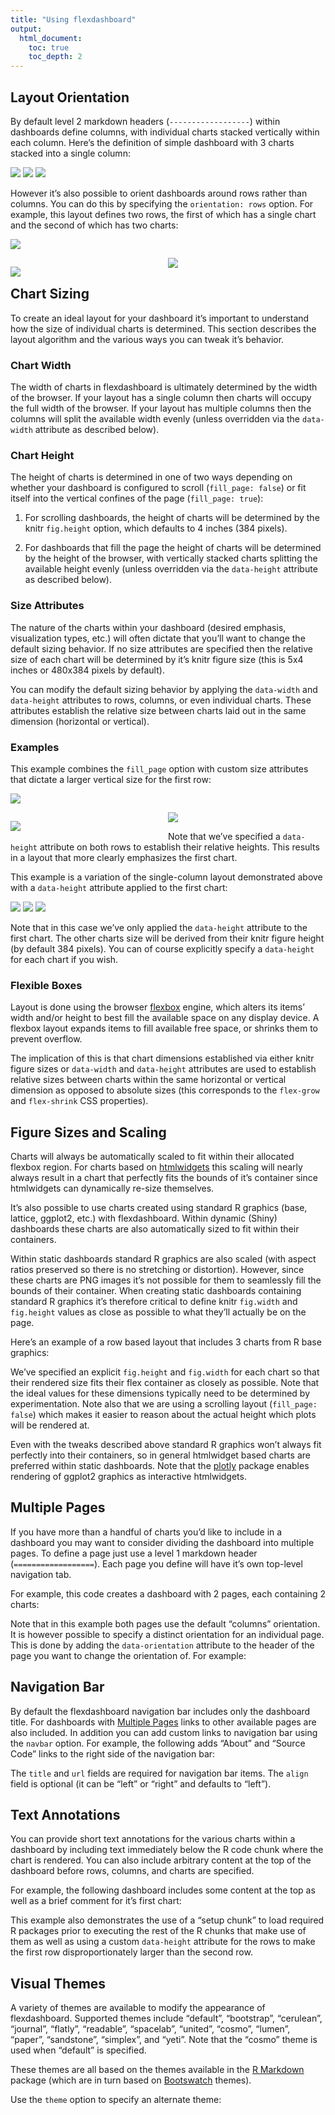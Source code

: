 ```yaml
---
title: "Using flexdashboard"
output:
  html_document:
    toc: true
    toc_depth: 2
---
```


## Layout Orientation

By default level 2 markdown headers (`------------------`) within dashboards define columns, with individual charts stacked vertically within each column. Here's the definition of simple dashboard with 3 charts stacked into a single column:

<div class="row">

<div class="col-md-5">
<div id="singlecolumn"></div>
<script type="text/javascript">loadSnippet('singlecolumn')</script>
</div>

<div class="col-md-7">
<div height="470px" width="100%">
<img class="holder" src="holder.js/100px157?size=28&amp;text=Chart 1">
<img class="holder" src="holder.js/100px157?size=28&amp;text=Chart 2">
<img class="holder" src="holder.js/100px157?size=28&amp;text=Chart 3">
</div>
</div>

</div>

However it's also possible to orient dashboards around rows rather than columns. You can do this by specifying the `orientation: rows` option. For example, this layout defines two rows, the first of which has a single chart and the second of which has two charts:

<div class="row">

<div class="col-md-5">
<div id="roworientation"></div>
<script type="text/javascript">loadSnippet('roworientation')</script>
</div>

<div class="col-md-7">
<div height="496px" width="100%">
<img class="holder" src="holder.js/100px250?size=28&amp;text=Chart 1">
<div>
<div style="float: left; width: 50%;">
<img class="holder" src="holder.js/100px250?size=28&amp;text=Chart 2">
</div>
<div style="margin-left: 50%;">
<img class="holder" src="holder.js/100px250?size=28&amp;text=Chart 3">
</div>
</div>
</div>
</div>

</div>


## Chart Sizing

To create an ideal layout for your dashboard it's important to understand how the size of individual charts is determined. This section describes the layout algorithm and the various ways you can tweak it's behavior.

### Chart Width

The width of charts in flexdashboard is ultimately determined by the width of the browser. If your layout has a single column then charts will occupy the full width of the browser. If your layout has multiple columns then the columns will split the available width evenly (unless overridden via the `data-width` attribute as described below).

### Chart Height

The height of charts is determined in one of two ways depending on whether your dashboard is configured to scroll (`fill_page: false`) or fit itself into the vertical confines of the page (`fill_page: true`):

1. For scrolling dashboards, the height of charts will be determined by the knitr `fig.height` option, which defaults to 4 inches (384 pixels).

2. For dashboards that fill the page the height of charts will be determined by the height of the browser, with vertically stacked charts splitting the available height evenly (unless overridden via the `data-height` attribute as described below).

### Size Attributes

The nature of the charts within your dashboard (desired emphasis, visualization types, etc.) will often dictate that you'll want to change the default sizing behavior. If no size attributes are specified then the relative size of each chart will be determined by it's knitr figure size (this is 5x4 inches or 480x384 pixels by default).

You can modify the default sizing behavior by applying the `data-width` and `data-height` attributes to rows, columns, or even individual charts. These attributes establish the relative size between charts laid out in the same dimension (horizontal or vertical). 

### Examples

This example combines the `fill_page` option with custom size attributes that dictate a larger vertical size for the first row:

<div class="row">
<div class="col-md-5">
<div id="chartsizing"></div>
<script type="text/javascript">loadSnippet('chartsizing')</script>
</div>

<div class="col-md-7">
<div height="470px" width="100%">
<img class="holder" src="holder.js/100px330?size=28&amp;text=Chart 1">
<div>
<div style="float: left; width: 50%;">
<img class="holder" src="holder.js/100px187?size=28&amp;text=Chart 2">
</div>
<div style="margin-left: 50%;">
<img class="holder" src="holder.js/100px187?size=28&amp;text=Chart 3">
</div>
</div>
</div>
</div>

</div>
    
Note that we've specified a `data-height` attribute on both rows to establish their relative heights. This results in a layout that more clearly emphasizes the first chart.

This example is a variation of the single-column layout demonstrated above with a `data-height` attribute applied to the first chart:

<div class="row">
<div class="col-md-5">
<div id="chartdataheight"></div>
<script type="text/javascript">loadSnippet('chartdataheight')</script>
</div>

<div class="col-md-7">
<div height="470px" width="100%">
<img class="holder" src="holder.js/100px230?size=28&amp;text=Chart 1">
<img class="holder" src="holder.js/100px120?size=28&amp;text=Chart 2">
<img class="holder" src="holder.js/100px120?size=28&amp;text=Chart 3">
</div>
</div>

</div>

Note that in this case we've only applied the `data-height` attribute to the first chart. The other charts size will be derived from their knitr figure height (by default 384 pixels). You can of course explicitly specify a `data-height` for each chart if you wish.

### Flexible Boxes

Layout is done using the browser [flexbox](https://developer.mozilla.org/en-US/docs/Web/CSS/CSS_Flexible_Box_Layout/Using_CSS_flexible_boxes) engine, which alters its items' width and/or height to best fill the available space on any display device. A flexbox layout expands items to fill available free space, or shrinks them to prevent overflow.

The implication of this is that chart dimensions established via either knitr figure sizes or `data-width` and `data-height` attributes are used to establish relative sizes between charts within the same horizontal or vertical dimension as opposed to absolute sizes (this corresponds to the `flex-grow` and `flex-shrink` CSS properties).


## Figure Sizes and Scaling 

Charts will always be automatically scaled to fit within their allocated flexbox region. For charts based on [htmlwidgets](http://www.htmlwidgets.org) this scaling will nearly always result in a chart that perfectly fits the bounds of it's container since htmlwidgets can dynamically re-size themselves. 

It's also possible to use charts created using standard R graphics (base, lattice, ggplot2, etc.) with flexdashboard. Within dynamic (Shiny) dashboards these charts are also automatically sized to fit within their containers.

Within static dashboards standard R graphics are also scaled (with aspect ratios preserved so there is no stretching or distortion). However, since these charts are PNG images it's not possible for them to seamlessly fill the bounds of their container. When creating static dashboards containing standard R graphics it's therefore critical to define knitr `fig.width` and `fig.height` values as close as possible to what they'll actually be on the page.

Here's an example of a row based layout that includes 3 charts from R base graphics:

<div id="figuresizes"></div>
<script type="text/javascript">loadSnippet('figuresizes')</script>


We've specified an explicit `fig.height` and `fig.width` for each chart so that their rendered size fits their flex container as closely as possible. Note that the ideal values for these dimensions typically need to be determined by experimentation. Note also that we are using a scrolling layout (`fill_page: false`) which makes it easier to reason about the actual height which plots will be rendered at. 

Even with the tweaks described above standard R graphics won't always fit perfectly into their containers, so in general htmlwidget based charts are preferred within static dashboards. Note that the [plotly](https://plot.ly/ggplot2/) package enables rendering of ggplot2 graphics as interactive htmlwidgets.

## Multiple Pages

If you have more than a handful of charts you'd like to include in a dashboard you may want to consider dividing the dashboard into multiple pages. To define a page just use a level 1 markdown header (`==================`). Each page you define will have it's own top-level navigation tab. 

For example, this code creates a dashboard with 2 pages, each containing 2 charts:

<div id="multiplepages"></div>
<script type="text/javascript">loadSnippet('multiplepages')</script>

Note that in this example both pages use the default "columns" orientation. It is however possible to specify a distinct orientation for an individual page. This is done by adding the `data-orientation` attribute to the header of the page you want to change the orientation of. For example:

<div id="pageorientation"></div>
<script type="text/javascript">loadSnippet('pageorientation')</script>

## Navigation Bar

By default the flexdashboard navigation bar includes only the dashboard title. For dashboards with [Multiple Pages] links to other available pages are also included. In addition you can add custom links to navigation bar using the `navbar` option. For example, the following adds "About" and "Source Code" links to the right side of the navigation bar:

<div id="navbarlinks"></div>
<script type="text/javascript">loadSnippet('navbarlinks')</script>

The `title` and `url` fields are required for navigation bar items. The `align` field is optional (it can be "left" or "right" and defaults to "left").

## Text Annotations

You can provide short text annotations for the various charts within a dashboard by including text immediately below the R code chunk where the chart is rendered. You can also include arbitrary content at the top of the dashboard before rows, columns, and charts are specified.

For example, the following dashboard includes some content at the top as well as a brief comment for it's first chart:

<div id="textannotation"></div>
<script type="text/javascript">loadSnippet('textannotation')</script>

This example also demonstrates the use of a "setup chunk" to load required R packages prior to executing the rest of the R chunks that make use of them as well as using a custom `data-height` attribute for the rows to make the first row disproportionately larger than the second row.
    
## Visual Themes

A variety of themes are available to modify the appearance of flexdashboard. Supported themes include "default", "bootstrap", "cerulean", "journal", "flatly", "readable", "spacelab", "united", "cosmo", "lumen", "paper", "sandstone", "simplex", and "yeti". Note that the "cosmo" theme is used when "default" is specified.

These themes are all based on the themes available in the [R Markdown](http://rmarkdown.rstudio.com) package (which are in turn based on [Bootswatch](https://bootswatch.com/) themes).

Use the `theme` option to specify an alternate theme:

<div id="themes"></div>
<script type="text/javascript">loadSnippet('themes')</script>

